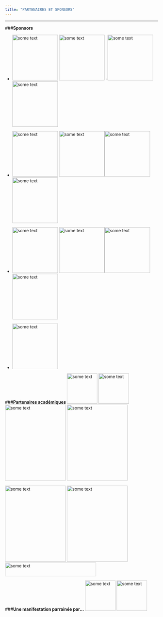 ```yaml
---
title: "PARTENAIRES ET SPONSORS"
---
```


***

###**Sponsors**

- <img src="http://angletr2017.com/FIG/Capionis.png" alt="some text"
width="150" height="150"> \phantom{-------------} \hspace{5cm}<img src="http://angletr2017.com/FIG/Datacamp.png" alt="some text"
width="150" height="150">
-<img src="http://angletr2017.com/FIG/Danone.png" alt="some text"
width="150" height="150"> \phantom{-------------} \hspace{5cm}<img src="http://angletr2017.com/FIG/Inbox.png" alt="some text"
width="150" height="150">

- <img src="http://angletr2017.com/FIG/Datastorm.png" alt="some text"
width="150" height="150"> \phantom{-------------} \hspace{5cm}<img src="http://angletr2017.com/FIG/RStudio.png" alt="some text"
width="150" height="150">\hspace{5cm}<img src="http://angletr2017.com/FIG/thinkr.png" alt="some text"
width="150" height="150">\hspace{5cm}<img src="http://angletr2017.com/FIG/Hupi.png" alt="some text" width="150" height="150">

- <img src="http://angletr2017.com/FIG/Hyphen-logo-DEF-horizontale.jpg" alt="some text"
width="150" height="150"> \phantom{-------------} \hspace{5cm}<img src="http://angletr2017.com/FIG/logo-methomics.png" alt="some text"
width="150" height="150">\hspace{5cm}<img src="http://angletr2017.com/FIG/Nouvelle_Aquitaine.png" alt="some text" width="150" height="150">\phantom{-------------} \hspace{5cm}[<img src="http://angletr2017.com/FIG/Keyrus-logo.png" alt="some text"
width="150" height="150">](http://www.keyrus.fr/?utm_source=journeeR&utm_medium=journeeR&utm_campaign=journeeR&utm_term=journeeR&utm_content=journeeR)

- <img src="http://angletr2017.com/FIG/Logo_Dyna_HD.jpg" alt="some text"
width="150" height="150">


###**Partenaires académiques**
<img src="http://angletr2017.com/FIG/Uppa.png" alt="some text"
width="100" height="100">\phantom{-------------} \hspace{5cm}<img src="http://angletr2017.com/FIG/Cnrs.png" alt="some text"
width="100" height="100">\phantom{-------------} \hspace{5cm}<img src="http://angletr2017.com/FIG/GDR-sante.png" alt="some text"
width="200" height="250">\phantom{-------------} \hspace{5cm}<img src="http://angletr2017.com/FIG/logo_MIRA_DEF_vect.png" alt="some text"
width="200" height="250">\phantom{-------------} 

<img src="http://angletr2017.com/FIG/logo-amies.jpg" alt="some text"
width="200" height="250">\phantom{-------------} \hspace{5cm}<img src="http://angletr2017.com/FIG/Label_IA_30mm.jpg" alt="some text"
width="200" height="250">\phantom{-------------} \hspace{5cm}<img src="http://angletr2017.com/FIG/logo_ACEMS.JPEG" alt="some text"
width="300" height="45">  



###**Une manifestation parrainée par...**
<img src="http://angletr2017.com/FIG/sfds.png" alt="some text" width="100" height="100"> \phantom{-------------} \hspace{5cm}
<img src="http://angletr2017.com/FIG/logo-sfe-fond-blanc.jpg" alt="some text" width="100" height="100">

